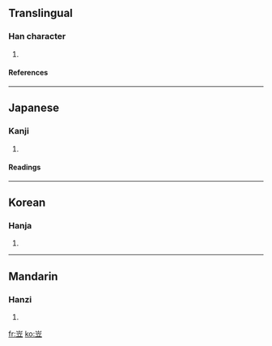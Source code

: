 ==Translingual==
===Han character===
{{Han char|rn=46|rad=山|as=05|sn=8|four=2210<sub>8</sub>|canj=山卜廿 (UYT)}}
# {{defn|Han|sort=山05}}
====References====
{{Han ref|kx=0309.110|dkj=07977|dj=0609.070|hdz=10768.120|uh=5CA6|ud=23718|bh=CC6C|bd=52332}}
----
==Japanese==
===Kanji===
{{ja-kanji|grade=|rs=山05}}
# {{defn|Japanese}} 
====Readings====
{{ja-readings|on=[[りゅう]] (ryū)|kun=}}
----
==Korean==
===Hanja===
{{ko-hanja|hangeul=립|rv=rip|mr=rip}}
# {{defn|Korean}}
----
==Mandarin==
===Hanzi===
{{cmn-hanzi|pin=[[jǔ]] (ju3), [[lì]] (li4)|wg=chü<sup>3</sup>, li<sup>4</sup>}}
# {{defn|Mandarin}}

[[fr:岦]]
[[ko:岦]]